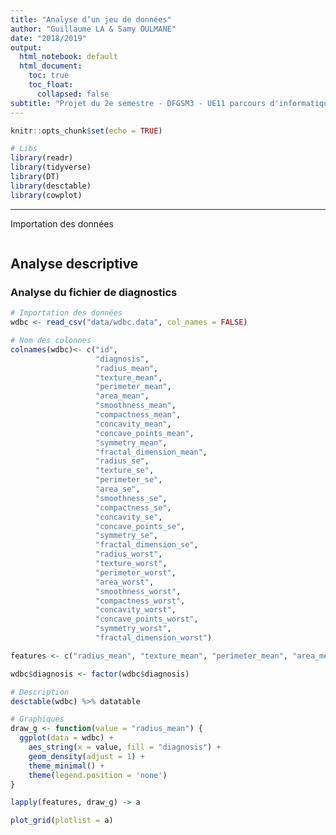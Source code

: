 ```yaml
---
title: "Analyse d’un jeu de données"
author: "Guillaume LA & Samy OULMANE"
date: "2018/2019"
output:
  html_notebook: default
  html_document:
    toc: true
    toc_float:
      collapsed: false
subtitle: "Projet du 2e semestre - DFGSM3 - UE11 parcours d'informatique biomédicale"
---
```


```r
knitr::opts_chunk$set(echo = TRUE)

# Libs
library(readr)
library(tidyverse)
library(DT)
library(desctable)
library(cowplot)

```

***

Importation des données

```r


```


## Analyse descriptive

### Analyse du fichier de diagnostics

```r

# Importation des données
wdbc <- read_csv("data/wdbc.data", col_names = FALSE)

# Nom des colonnes
colnames(wdbc)<- c("id",
                   "diagnosis",
                   "radius_mean",
                   "texture_mean",
                   "perimeter_mean",
                   "area_mean",
                   "smoothness_mean",
                   "compactness_mean",
                   "concavity_mean",
                   "concave_points_mean",
                   "symmetry_mean", 
                   "fractal_dimension_mean",
                   "radius_se",
                   "texture_se",
                   "perimeter_se",
                   "area_se",
                   "smoothness_se",
                   "compactness_se",
                   "concavity_se",
                   "concave_points_se",
                   "symmetry_se", 
                   "fractal_dimension_se",
                   "radius_worst",
                   "texture_worst",
                   "perimeter_worst",
                   "area_worst",
                   "smoothness_worst",
                   "compactness_worst",
                   "concavity_worst",
                   "concave_points_worst",
                   "symmetry_worst", 
                   "fractal_dimension_worst")

features <- c("radius_mean", "texture_mean", "perimeter_mean", "area_mean", "smoothness_mean", "compactness_mean", "concavity_mean", "concave_points_mean", "symmetry_mean", "fractal_dimension_mean", "radius_worst", "texture_worst", "perimeter_worst", "area_worst", "smoothness_worst", "compactness_worst", "concavity_worst", "concave_points_worst", "symmetry_worst", "fractal_dimension_worst")

wdbc$diagnosis <- factor(wdbc$diagnosis)
```


```r
# Description
desctable(wdbc) %>% datatable
```


```r
# Graphiques
draw_g <- function(value = "radius_mean") {
  ggplot(data = wdbc) +
    aes_string(x = value, fill = "diagnosis") +
    geom_density(adjust = 1) +
    theme_minimal() +
    theme(legend.position = 'none')
}

lapply(features, draw_g) -> a

plot_grid(plotlist = a)
```

